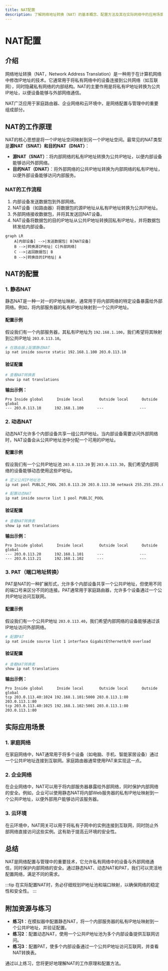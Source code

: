 ```yaml
---
title: NAT配置
description: 了解网络地址转换（NAT）的基本概念、配置方法及其在实际网络中的应用场景。
---
```


# NAT配置

## 介绍

网络地址转换（NAT，Network Address Translation）是一种用于在计算机网络中修改IP地址的技术。它通常用于将私有网络中的设备连接到公共网络（如互联网），同时隐藏私有网络的内部结构。NAT的主要作用是将私有IP地址转换为公共IP地址，以便设备能够与外部网络通信。

NAT广泛应用于家庭路由器、企业网络和云环境中，是网络配置与管理中的重要组成部分。

## NAT的工作原理

NAT的核心思想是将一个IP地址空间映射到另一个IP地址空间。最常见的NAT类型是**源NAT（SNAT）**和**目的NAT（DNAT）**：

- **源NAT（SNAT）**：将内部网络的私有IP地址转换为公共IP地址，以便内部设备能够访问外部网络。
- **目的NAT（DNAT）**：将外部网络的公共IP地址转换为内部网络的私有IP地址，以便外部设备能够访问内部服务。

### NAT的工作流程

1. 内部设备发送数据包到外部网络。
2. NAT设备（如路由器）将数据包的源IP地址从私有IP地址转换为公共IP地址。
3. 外部网络接收数据包，并将其发送回NAT设备。
4. NAT设备将数据包的目的IP地址从公共IP地址转换回私有IP地址，并将数据包转发给内部设备。

```mermaid
graph LR
    A[内部设备] -->|发送数据包| B[NAT设备]
    B -->|转换源IP地址| C[外部网络]
    C -->|返回数据包| B
    B -->|转换目的IP地址| A
```

## NAT的配置

### 1. 静态NAT

静态NAT是一种一对一的IP地址映射，通常用于将内部网络的特定设备暴露给外部网络。例如，将内部服务器的私有IP地址映射到一个公共IP地址。

#### 配置示例

假设我们有一个内部服务器，其私有IP地址为 `192.168.1.100`，我们希望将其映射到公共IP地址 `203.0.113.10`。

```bash
# 在路由器上配置静态NAT
ip nat inside source static 192.168.1.100 203.0.113.10
```

#### 验证配置

```bash
# 查看NAT转换表
show ip nat translations
```

**输出示例：**

```
Pro Inside global      Inside local       Outside local      Outside global
--- 203.0.113.10      192.168.1.100      ---                ---
```

### 2. 动态NAT

动态NAT允许多个内部设备共享一组公共IP地址。当内部设备需要访问外部网络时，NAT设备会从公共IP地址池中分配一个可用的IP地址。

#### 配置示例

假设我们有一个公共IP地址池 `203.0.113.20` 到 `203.0.113.30`，我们希望内部网络的设备能够动态使用这些IP地址。

```bash
# 定义公共IP地址池
ip nat pool PUBLIC_POOL 203.0.113.20 203.0.113.30 netmask 255.255.255.0

# 配置动态NAT
ip nat inside source list 1 pool PUBLIC_POOL
```

#### 验证配置

```bash
# 查看NAT转换表
show ip nat translations
```

**输出示例：**

```
Pro Inside global      Inside local       Outside local      Outside global
--- 203.0.113.20      192.168.1.101      ---                ---
--- 203.0.113.21      192.168.1.102      ---                ---
```

### 3. PAT（端口地址转换）

PAT是NAT的一种扩展形式，允许多个内部设备共享一个公共IP地址，但使用不同的端口号来区分不同的连接。PAT通常用于家庭路由器，允许多个设备通过一个公共IP地址访问互联网。

#### 配置示例

假设我们有一个公共IP地址 `203.0.113.40`，我们希望内部网络的设备能够通过该IP地址访问外部网络。

```bash
# 配置PAT
ip nat inside source list 1 interface GigabitEthernet0/0 overload
```

#### 验证配置

```bash
# 查看NAT转换表
show ip nat translations
```

**输出示例：**

```
Pro Inside global      Inside local       Outside local      Outside global
tcp 203.0.113.40:1024 192.168.1.101:5000 203.0.113.1:80     203.0.113.1:80
tcp 203.0.113.40:1025 192.168.1.102:5001 203.0.113.1:80     203.0.113.1:80
```

## 实际应用场景

### 1. 家庭网络

在家庭网络中，NAT通常用于将多个设备（如电脑、手机、智能家居设备）通过一个公共IP地址连接到互联网。家庭路由器通常使用PAT来实现这一点。

### 2. 企业网络

在企业网络中，NAT可以用于将内部服务器暴露给外部网络，同时保护内部网络的安全。例如，企业可以使用静态NAT将内部Web服务器的私有IP地址映射到一个公共IP地址，以便外部用户能够访问该服务器。

### 3. 云环境

在云环境中，NAT网关可以用于将私有子网中的实例连接到互联网，同时防止外部网络直接访问这些实例。这有助于提高云环境的安全性。

## 总结

NAT是网络配置与管理中的重要技术，它允许私有网络中的设备与外部网络通信，同时保护内部网络的安全。通过静态NAT、动态NAT和PAT，我们可以灵活地配置网络，满足不同的需求。

:::tip
在实际配置NAT时，务必仔细规划IP地址池和端口映射，以确保网络的稳定性和安全性。
:::

## 附加资源与练习

- **练习1**：在模拟器中配置静态NAT，将一个内部服务器的私有IP地址映射到一个公共IP地址，并验证配置。
- **练习2**：配置动态NAT，使用一个公共IP地址池为多个内部设备提供互联网访问。
- **练习3**：配置PAT，使多个内部设备通过一个公共IP地址访问互联网，并查看NAT转换表。

通过以上练习，您将更好地理解NAT的工作原理和配置方法。